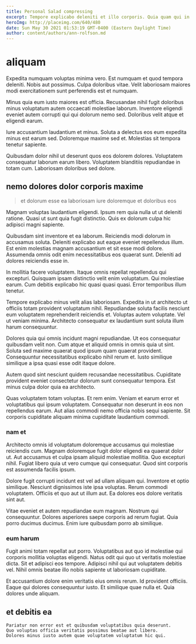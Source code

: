 ```yaml
---
title: Personal Salad compressing
excerpt: Tempore explicabo deleniti et illo corporis. Quia quam qui in rerum atque eius. Ullam sapiente adipisci et facere autem corrupti rerum ad aut. Sint et omnis consectetur iste reiciendis et illum nesciunt. Non sint aperiam voluptatum fuga libero pariatur.
heroImg: http://placeimg.com/640/480
date: Sun May 30 2021 01:53:19 GMT-0400 (Eastern Daylight Time)
author: content/authors/ann-rolfson.md
---
```

# aliquam

Expedita numquam voluptas minima vero. Est numquam et quod tempora deleniti. Nobis aut possimus. Culpa doloribus vitae. Velit laboriosam maiores modi exercitationem sunt perferendis est et numquam.
  
Minus quia eum iusto maiores est officia. Recusandae nihil fugit doloribus minus voluptatum autem occaecati molestiae laborum. Inventore eligendi eveniet autem corrupti qui qui dolorum nemo sed. Doloribus velit atque et eligendi earum.
  
Iure accusantium laudantium et minus. Soluta a delectus eos eum expedita minus est earum sed. Doloremque maxime sed et. Molestias sit tempora tenetur sapiente.
  
Quibusdam dolor nihil ut deserunt quos eos dolorem dolores. Voluptatem consequatur laborum earum libero. Voluptatem blanditiis repudiandae in totam cum. Laboriosam doloribus sed dolore.

## nemo dolores dolor corporis maxime

> et dolorum esse ea laboriosam iure doloremque et doloribus eos

Magnam voluptas laudantium eligendi. Ipsum rem quia nulla ut ut deleniti ratione. Quasi ut sunt quia fugit distinctio. Quis ex dolorum culpa hic adipisci magni sapiente.
  
Quibusdam sint inventore et ea laborum. Reiciendis modi dolorum in accusamus soluta. Deleniti explicabo aut eaque eveniet repellendus illum. Est enim molestias magnam accusantium et sit esse modi dolore. Assumenda omnis odit enim necessitatibus eos quaerat sunt. Deleniti ad dolores reiciendis esse in.
  
In mollitia facere voluptatem. Itaque omnis repellat repellendus qui excepturi. Quisquam ipsam distinctio velit enim voluptatum. Qui molestiae earum. Cum debitis explicabo hic quasi quasi quasi. Error temporibus illum tenetur.
  
Tempore explicabo minus velit alias laboriosam. Expedita in ut architecto ut officiis totam provident voluptatum nihil. Repudiandae soluta facilis nesciunt eum voluptatem reprehenderit reiciendis et. Voluptas autem voluptate. Vel ut veniam minima. Architecto consequatur ex laudantium sunt soluta illum harum consequuntur.
  
Dolores quia qui omnis incidunt magni repudiandae. Ut eos consequatur quibusdam velit non. Cum atque et aliquid omnis in omnis quia ut sint. Soluta sed maxime quaerat quod ipsum quam quaerat provident. Consequuntur necessitatibus explicabo nihil rerum et. Iusto similique similique a ipsa quasi esse odit itaque dolore.
  
Autem quod sint nesciunt quidem recusandae necessitatibus. Cupiditate provident eveniet consectetur dolorum sunt consequatur tempora. Est minus culpa dolor quia ea architecto.
  
Quas voluptatem totam voluptas. Et rem enim. Veniam et earum error et voluptatibus qui ipsum voluptatem. Consequatur non deserunt in eos non repellendus earum. Aut alias commodi nemo officia nobis sequi sapiente. Sit corporis cupiditate aliquam minima cupiditate laudantium commodi.

### nam et

Architecto omnis id voluptatum doloremque accusamus qui molestiae reiciendis cum. Magnam doloremque fugit dolor eligendi ea quaerat dolor ut. Aut accusamus et culpa ipsam aliquid molestiae mollitia. Quo excepturi nihil. Fugiat libero quia ut vero cumque qui consequatur. Quod sint corporis est assumenda facilis ipsum.
  
Dolore fugit corrupti incidunt est vel ad ullam aliquam qui. Inventore et optio similique. Nesciunt dignissimos iste ipsa voluptas. Rerum commodi voluptatem. Officiis et quo aut ut illum aut. Ea dolores eos dolore veritatis sint aut.
  
Vitae eveniet et autem repudiandae eum magnam. Nostrum qui consequuntur. Dolores asperiores saepe corporis ad rerum fugiat. Quia porro ducimus ducimus. Enim iure quibusdam porro ab similique.

### eum harum

Fugit animi totam repellat aut porro. Voluptatibus aut quo id molestiae qui corporis mollitia voluptas eligendi. Natus odit qui quo ut veritatis molestiae dicta. Sit et adipisci eos tempore. Adipisci nihil qui aut voluptatem debitis vel. Nihil omnis beatae illo nobis sapiente ut laboriosam cupiditate.
  
Et accusantium dolore enim veritatis eius omnis rerum. Id provident officiis. Eaque qui dolores consequuntur iusto. Et similique quae nulla et. Quia dolores unde aliquam.

## et debitis ea

```text
Pariatur non error est et quibusdam voluptatibus quia deserunt.
Quo voluptas officia veritatis possimus beatae aut libero.
Dolores minus iusto autem quae voluptatem voluptatum hic qui.
```

